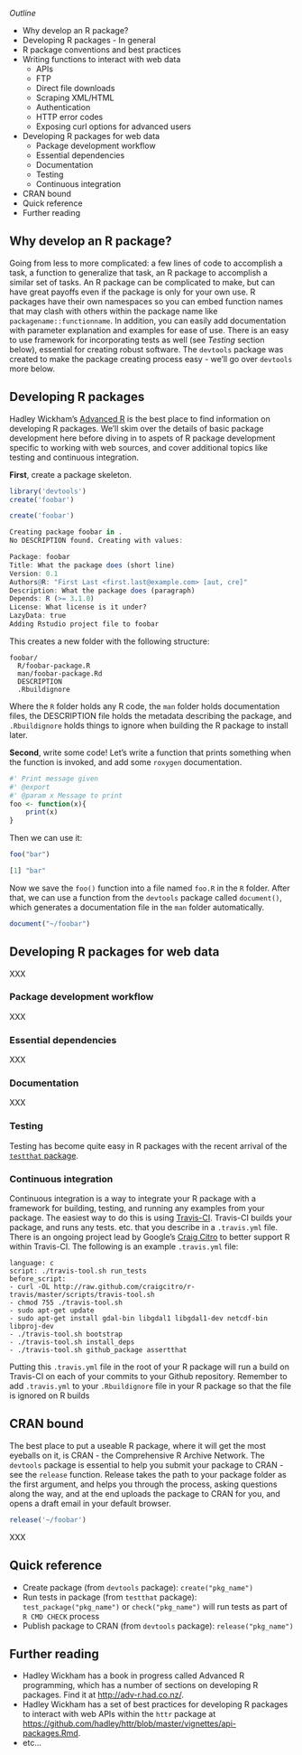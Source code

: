 _Outline_

* Why develop an R package?
* Developing R packages - In general
* R package conventions and best practices
* Writing functions to interact with web data
  * APIs
  * FTP
  * Direct file downloads
  * Scraping XML/HTML
  * Authentication
  * HTTP error codes
  * Exposing curl options for advanced users
* Developing R packages for web data
  * Package development workflow
  * Essential dependencies
  * Documentation
  * Testing
  * Continuous integration
* CRAN bound
* Quick reference
* Further reading

## Why develop an R package?

Going from less to more complicated: a few lines of code to accomplish a task, a function to generalize that task, an R package to accomplish a similar set of tasks. An R package can be complicated to make, but can have great payoffs even if the package is only for your own use. R packages have their own namespaces so you can embed function names that may clash with others within the package name like `packagename::functionname`. In addition, you can easily add documentation with parameter explanation and examples for ease of use. There is an easy to use framework for incorporating tests as well (see _Testing_ section below), essential for creating robust software. The `devtools` package was created to make the package creating process easy - we'll go over `devtools` more below.

## Developing R packages

Hadley Wickham's [Advanced R][advr] is the best place to find information on developing R packages. We'll skim over the details of basic package development here before diving in to aspets of R package development specific to working with web sources, and cover additional topics like testing and continuous integration.

__First__, create a package skeleton.

```r
library('devtools')
create('foobar')
```

```r
create('foobar')
```

```r
Creating package foobar in .
No DESCRIPTION found. Creating with values:

Package: foobar
Title: What the package does (short line)
Version: 0.1
Authors@R: "First Last <first.last@example.com> [aut, cre]"
Description: What the package does (paragraph)
Depends: R (>= 3.1.0)
License: What license is it under?
LazyData: true
Adding Rstudio project file to foobar
```

This creates a new folder with the following structure:

```
foobar/
  R/foobar-package.R
  man/foobar-package.Rd
  DESCRIPTION
  .Rbuildignore
```

Where the `R` folder holds any R code, the `man` folder holds documentation files, the DESCRIPTION file holds the metadata describing the package, and `.Rbuildignore` holds things to ignore when building the R package to install later.

__Second__, write some code! Let's write a function that prints something when the function is invoked, and add some `roxygen` documentation.

```r
#' Print message given
#' @export
#' @param x Message to print
foo <- function(x){
	print(x)
}
```

Then we can use it:

```r
foo("bar")
```

```r
[1] "bar"
```

Now we save the `foo()` function into a file named `foo.R` in the `R` folder. After that, we can use a function from the `devtools` package called `document()`, which generates a documentation file in the `man` folder automatically.

```r
document("~/foobar")
```



## Developing R packages for web data

XXX

### Package development workflow

XXX

### Essential dependencies

XXX

### Documentation

XXX

### Testing

Testing has become quite easy in R packages with the recent arrival of the [`testthat` package](http://cran.r-project.org/web/packages/testthat/index.html).

### Continuous integration

Continuous integration is a way to integrate your R package with a framework for building, testing, and running any examples from your package. The easiest way to do this is using [Travis-CI][travis]. Travis-CI builds your package, and runs any tests. etc. that you describe in a `.travis.yml` file. There is an ongoing project lead by Google's [Craig Citro](https://github.com/craigcitro/) to better support R within Travis-CI. The following is an example `.travis.yml` file:

```
language: c
script: ./travis-tool.sh run_tests
before_script:
- curl -OL http://raw.github.com/craigcitro/r-travis/master/scripts/travis-tool.sh
- chmod 755 ./travis-tool.sh
- sudo apt-get update
- sudo apt-get install gdal-bin libgdal1 libgdal1-dev netcdf-bin libproj-dev
- ./travis-tool.sh bootstrap
- ./travis-tool.sh install_deps
- ./travis-tool.sh github_package assertthat
```

Putting this `.travis.yml` file in the root of your R package will run a build on Travis-CI on each of your commits to your Github repository. Remember to add `.travis.yml` to your `.Rbuildignore` file in your R package so that the file is ignored on R builds

## CRAN bound

The best place to put a useable R package, where it will get the most eyeballs on it, is CRAN - the Comprehensive R Archive Network. The `devtools` package is essential to help you submit your package to CRAN - see the `release` function. Release takes the path to your package folder as the first argument, and helps you through the process, asking questions along the way, and at the end uploads the package to CRAN for you, and opens a draft email in your default browser.

```r
release('~/foobar')
```

XXX

## Quick reference

* Create package (from `devtools` package): `create("pkg_name")`
* Run tests in package (from `testthat` package): `test_package("pkg_name")` or `check("pkg_name")` will run tests as part of `R CMD CHECK` process
* Publish package to CRAN (from `devtools` package): `release("pkg_name")`

## Further reading

* Hadley Wickham has a book in progress called Advanced R programming, which has a number of sections on developing R packages. Find it at [http://adv-r.had.co.nz/][advr].
* Hadley Wickham has a set of best practices for developing R packages to interact with web APIs within the `httr` package at [https://github.com/hadley/httr/blob/master/vignettes/api-packages.Rmd](https://github.com/hadley/httr/blob/master/vignettes/api-packages.Rmd).
* etc...

[advr]: http://adv-r.had.co.nz/
[travis]: https://travis-ci.org/
